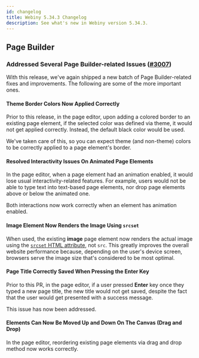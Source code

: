 ```yaml
---
id: changelog
title: Webiny 5.34.3 Changelog
description: See what's new in Webiny version 5.34.3.
---
```


## Page Builder

### Addressed Several Page Builder-related Issues ([#3007](https://github.com/webiny/webiny-js/pull/3007))

With this release, we've again shipped a new batch of Page Builder-related fixes and improvements. The following are some of the more important ones.

#### Theme Border Colors Now Applied Correctly

Prior to this release, in the page editor, upon adding a colored border to an existing page element, if the selected color was defined via theme, it would not get applied correctly. Instead, the default black color would be used. 

We've taken care of this, so you can expect theme (and non-theme) colors to be correctly applied to a page element's border. 

#### Resolved Interactivity Issues On Animated Page Elements

In the page editor, when a page element had an animation enabled, it would lose usual interactivity-related features. For example, users would not be able to type text into text-based page elements, nor drop page elements above or below the animated one. 

Both interactions now work correctly when an element has animation enabled.

#### Image Element Now Renders the Image Using `srcset`

When used, the existing **image** page element now renders the actual image using the [`srcset` HTML attribute](https://developer.mozilla.org/en-US/docs/Learn/HTML/Multimedia_and_embedding/Responsive_images), not `src`. This greatly improves the overall website performance because, depending on the user's device screen, browsers serve the image size that's considered to be most optimal.

#### Page Title Correctly Saved When Pressing the Enter Key

Prior to this PR, in the page editor, if a user pressed **Enter** key once they typed a new page title, the new title would not get saved, despite the fact that the user would get presented with a success message.

This issue has now been addressed. 

#### Elements Can Now Be Moved Up and Down On The Canvas (Drag and Drop)

In the page editor, reordering existing page elements via drag and drop method now works correctly.
